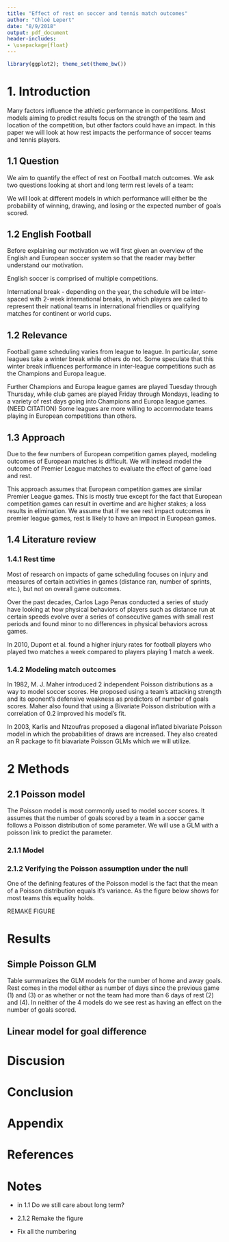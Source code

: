 ```yaml
---
title: "Effect of rest on soccer and tennis match outcomes"
author: "Chloé Lepert"
date: "8/9/2018"
output: pdf_document
header-includes:
- \usepackage{float}
---
```


```r
library(ggplot2); theme_set(theme_bw())
```

# 1. Introduction

Many factors influence the athletic performance in competitions. Most models aiming to predict results focus on the strength of the team and location of the competition, but other factors could have an impact. In this paper we will look at how rest impacts the performance of soccer teams and tennis players. 

## 1.1 Question 

We aim to quantify the effect of rest on Football match outcomes. We ask two questions looking at short and long term rest levels of a team:

\begin{enumerate}
    \item How does the number of days since a previous match impact the performance of a team?
    \item How the the game load of a team in the past month, 2 month, and 3 month impact the performance of a team?
    
\end{enumerate}

We will look at different models in which performance will either be the probability of winning, drawing, and losing or the expected number of goals scored.

## 1.2 English Football

Before explaining our motivation we will first given an overview of the English and European soccer system so that the reader may better understand our motivation. 

English soccer is comprised of multiple competitions. 

\begin{itemize}
    \item Premier league - Top 20 teams in England. They will play each other time once at home and once away, totally 380 games. A win will get a team 3 points, a draw one point, and loss 0 points. At the end of the season points are tallied, and the team with the most points win. The bottom two teams will be relegated to the EFL Championship. The top two teams from EFL Championship will advance to the Premier league. The third to last team in the Premier league and third team in the EFL Championship will play off to play in the Premier league. \cite{PremierLeague}
    \item FA cup - Open to teams in 10 levels of English football, this a knockout tournament. Teams enter the tournament at different times depending on the level they play in. Teams that play in the Premier league will enter the 3rd round in January with the final in May. \cite{FACup}
    \item EFL cup - similar to the FA cup but open only to levels 1 through 4. Premier league teams will enter in August with the final in February. Teams playing in European competitions will not play this cup \cite{EFLCup}
    \item Champions league - A competition played with team from different European leagues. It starts with a group stage of 32 teams. Leading to 16 teams going though a tournament. Teams not advancing to the tournament are transferred to the Europa league. In the tournament stage teams meet twice once home once away. The return leg can go overtime to decide who gets to move to the next round. The final is played in one game in a location determined ahead of time. \cite{Champions} In England the top three teams in the premier league automatically qualify for the Champions league. The fourth place team qualifies for a play-off round. \cite{PL}
    \item Europa league - Similar to the Champions league in format. \cite{EuropaLeague} The 5th place Premier league team qualifies for the group stage, with the winners of the FA cup and EFL cup qualifying for earlier rounds. \cite{PL}
\end{itemize}

International break - depending on the year, the schedule will be inter-spaced with 2-week international breaks, in which players are called to represent their national teams in international friendlies or qualifying matches for continent or world cups. 

## 1.2 Relevance

Football game scheduling varies from league to league. In particular, some leagues take a winter break while others do not. Some speculate that this winter break influences performance in inter-league competitions such as the Champions and Europa league. \cite{Winter}

Further Champions and Europa league games are played Tuesday through Thursday, while club games are played Friday through Mondays, leading to a variety of rest days going into Champions and Europa league games. (NEED CITATION) Some leagues are more willing to accommodate teams playing in European competitions than others.

## 1.3 Approach

Due to the few numbers of European competition games played, modeling outcomes of European matches is difficult. We will instead model the outcome of Premier League matches to evaluate the effect of game load and rest. 

This approach assumes that European competition games are similar Premier League games. This is mostly true except for the fact that European competition games can result in overtime and are higher stakes; a loss results in elimination. We assume that if we see rest impact outcomes in premier league games, rest is likely to have an impact in European games. 


## 1.4 Literature review

### 1.4.1 Rest time

Most of research on impacts of game scheduling focuses on injury and measures of certain activities in games (distance ran, number of sprints, etc.), but not on overall game outcomes. 

Over the past decades, Carlos Lago Penas conducted a series of study have looking at how physical behaviors of players such as distance run at certain speeds evolve over a series of consecutive games with small rest periods and found minor to no differences in physical behaviors across games. \cite{Penas1, Penas2}

In 2010, Dupont et al. found a higher injury rates for football players who played two matches a week compared to players playing 1 match a week.

### 1.4.2 Modeling match outcomes

In 1982, M. J. Maher introduced 2 independent Poisson distributions as a way to model soccer scores. He proposed using a team's attacking strength and its oponent's defensive weakness as predictors of number of goals scores. Maher also found that using a Bivariate Poisson distribution with a correlation of 0.2 improved his model's fit. \cite{Maher}

In 2003, Karlis and Ntzoufras proposed a diagonal inflated bivariate Poisson model in which the probabilities of draws are increased. \cite{karlis} They also created an R package to fit biavariate Poisson GLMs which we will utilize. \cite{bivpois}

# 2 Methods

## 2.1 Poisson model

The Poisson model is most commonly used to model soccer scores. It assumes that the number of goals scored by a team in a soccer game follows a Poisson distribution of some parameter. We will use a GLM with a poisson link to predict the parameter. 

### 2.1.1 Model

\begin{itemize}
    \item Let $j={h, a}$ be an indicator for whether we are modeling home or away games.
    \item Let $G_{j,i}$ be the number of home or away goals in game $i$.
    \item Let $x_i$ be the predictors for game i.
    \item Assume that $G_j \thicksim Poisson(\lambda_j)$. $P_P(G_{j,i}=g_{j,i})=\frac{\lambda_j^{g_{j,i}} e^{\lambda_{j,i}}}{g_{j,i} !}$
    \item The parameter $\lambda_j$ is a linear combination of the predictors $X_j$: $\lambda_j = X_j \beta_j$  
\end{itemize}

### 2.1.2 Verifying the Poisson assumption under the null

One of the defining features of the Poisson model is the fact that the mean of a Poisson distribution equals it's variance. As the figure below shows for most teams this equality holds. 

REMAKE FIGURE

# Results

## Simple Poisson GLM

Table \ref{table:glm_simple} summarizes the GLM models for the number of home and away goals. Rest comes in the model either as number of days since the previous game (1) and (3) or as whether or not the team had more than 6 days of rest (2) and (4). In neither of the 4 models do we see rest as having an effect on the number of goals scored.

\begin{table}[H] \centering 
  \caption{Generalized Linear Models with Poisson link} 
  \label{table:glm_simple} 
\begin{tabular}{@{\extracolsep{5pt}}lcccc} 
\\[-1.8ex]\hline 
\hline \\[-1.8ex] 
 & \multicolumn{4}{c}{\textit{Dependent variable:}} \\ 
\cline{2-5} 
\\[-1.8ex] & \multicolumn{2}{c}{hgoal} & \multicolumn{2}{c}{vgoal} \\ 
\\[-1.8ex] & (1) & (2) & (3) & (4)\\ 
\hline \\[-1.8ex] 
 Team\_rest & $-$0.004 &  & $-$0.007 &  \\ 
  & (0.009) &  & (0.011) &  \\ 
  Opp\_rest & $-$0.001 &  & 0.005 &  \\ 
  & (0.009) &  & (0.011) &  \\ 
  Team\_rest\_bin &  & $-$0.007 &  & $-$0.029 \\ 
  &  & (0.028) &  & (0.032) \\ 
  Opp\_rest\_bin &  & $-$0.019 &  & 0.013 \\ 
  &  & (0.027) &  & (0.032) \\ 
  Team\_att\_str & 0.371$^{***}$ & 0.372$^{***}$ & 0.427$^{***}$ & 0.427$^{***}$ \\ 
  & (0.050) & (0.050) & (0.053) & (0.053) \\ 
  Opp\_def\_weak & 0.274$^{***}$ & 0.277$^{***}$ & 0.238$^{***}$ & 0.239$^{***}$ \\ 
  & (0.061) & (0.061) & (0.061) & (0.061) \\ 
  Team\_load & 0.015$^{***}$ & 0.016$^{***}$ & 0.011$^{***}$ & 0.011$^{***}$ \\ 
  & (0.003) & (0.003) & (0.003) & (0.003) \\ 
  Opp\_load & $-$0.020$^{***}$ & $-$0.021$^{***}$ & $-$0.024$^{***}$ & $-$0.024$^{***}$ \\ 
  & (0.003) & (0.003) & (0.004) & (0.003) \\ 
  Constant & $-$0.036 & $-$0.044 & $-$0.025 & $-$0.021 \\ 
  & (0.205) & (0.198) & (0.231) & (0.223) \\ 
 \hline \\[-1.8ex] 
Observations & 4,296 & 4,296 & 4,296 & 4,296 \\ 
Log Likelihood & $-$6,597.132 & $-$6,596.946 & $-$5,804.871 & $-$5,804.693 \\ 
Akaike Inf. Crit. & 13,208.260 & 13,207.890 & 11,623.740 & 11,623.390 \\ 
\hline 
\hline \\[-1.8ex] 
\textit{Note:}  & \multicolumn{4}{r}{$^{*}$p$<$0.1; $^{**}$p$<$0.05; $^{***}$p$<$0.01} \\ 
\end{tabular} 
\end{table} 

## Linear model for goal difference


# Discusion

# Conclusion

# Appendix

# References

# Notes

* in 1.1 Do we still care about long term?
* 2.1.2 Remake the figure

* Fix all the numbering